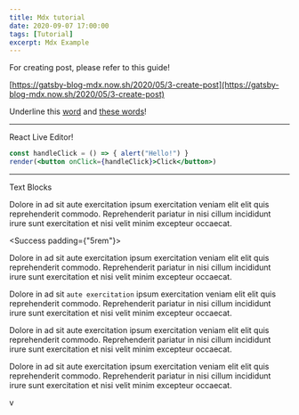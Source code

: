 ```yaml
---
title: Mdx tutorial
date: 2020-09-07 17:00:00
tags: [Tutorial]
excerpt: Mdx Example
---
```


<Warning>

For creating post, please refer to this guide!

[https://gatsby-blog-mdx.now.sh/2020/05/3-create-post](https://gatsby-blog-mdx.now.sh/2020/05/3-create-post)

</Warning>

<!-- Underline -->
Underline this <U>word</U> and <U>these words</U>!

---
React Live Editor!
<!-- React Live Editor -->
```jsx react-live
const handleClick = () => { alert("Hello!") }
render(<button onClick={handleClick}>Click</button>)
```

---
Text Blocks
<!-- Text Blocks -->

<Primary>

Dolore in ad sit aute exercitation ipsum exercitation veniam elit elit quis reprehenderit commodo. Reprehenderit pariatur in nisi cillum incididunt irure sunt exercitation et nisi velit minim excepteur occaecat.

</Primary>

<!-- Text Block with padding specified -->

<Success padding={"5rem"}>

Dolore in ad sit aute exercitation ipsum exercitation veniam elit elit quis reprehenderit commodo. Reprehenderit pariatur in nisi cillum incididunt irure sunt exercitation et nisi velit minim excepteur occaecat.

</Success>

<Info>

Dolore in ad sit `aute exercitation` ipsum exercitation veniam elit elit quis reprehenderit commodo. Reprehenderit pariatur in nisi cillum incididunt irure sunt exercitation et nisi velit minim excepteur occaecat.

</Info>

<Warning>

Dolore in ad sit aute exercitation ipsum exercitation veniam elit elit quis reprehenderit commodo. Reprehenderit pariatur in nisi cillum incididunt irure sunt exercitation et nisi velit minim excepteur occaecat.

</Warning>

<Danger>

Dolore in ad sit aute exercitation ipsum exercitation veniam elit elit quis reprehenderit commodo. Reprehenderit pariatur in nisi cillum incididunt irure sunt exercitation et nisi velit minim excepteur occaecat.

</Danger>

<!-- Collapsable Component -->

<Collapsable title="Expand Me" titleSize="2rem">

v

</Collapsable>